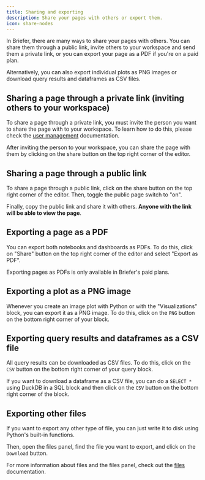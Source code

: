 ```yaml
---
title: Sharing and exporting
description: Share your pages with others or export them.
icon: share-nodes
---
```


In Briefer, there are many ways to share your pages with others. You can share them through a public link, invite others to your workspace and send them a private link, or you can export your page as a PDF if you're on a paid plan.

Alternatively, you can also export individual plots as PNG images or download query results and dataframes as CSV files.

## Sharing a page through a private link (inviting others to your workspace)

To share a page through a private link, you must invite the person you want to share the page with to your workspace. To learn how to do this, please check the [user management](./settings/user-management) documentation.

After inviting the person to your workspace, you can share the page with them by clicking on the share button on the top right corner of the editor.

## Sharing a page through a public link

To share a page through a public link, click on the share button on the top right corner of the editor. Then, toggle the public page switch to "on".

Finally, copy the public link and share it with others. **Anyone with the link will be able to view the page**.

## Exporting a page as a PDF

You can export both notebooks and dashboards as PDFs. To do this, click on "Share" button on the top right corner of the editor and select "Export as PDF".

<Note>Exporting pages as PDFs is only available in Briefer's paid plans.</Note>

## Exporting a plot as a PNG image

Whenever you create an image plot with Python or with the "Visualizations" block, you can export it as a PNG image. To do this, click on the `PNG` button on the bottom right corner of your block.

## Exporting query results and dataframes as a CSV file

All query results can be downloaded as CSV files. To do this, click on the `CSV` button on the bottom right corner of your query block.

<Tip>If you want to download a dataframe as a CSV file, you can do a `SELECT *` using DuckDB in a SQL block and then click on the `CSV` button on the bottom right corner of the block.</Tip>

## Exporting other files

If you want to export any other type of file, you can just write it to disk using Python's built-in functions.

Then, open the files panel, find the file you want to export, and click on the `Download` button.

<Note>For more information about files and the files panel, check out the [files](./product/files) documentation.</Note>
